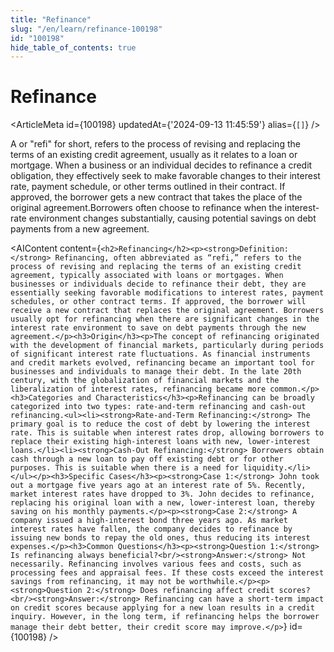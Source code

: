 ```yaml
---
title: "Refinance"
slug: "/en/learn/refinance-100198"
id: "100198"
hide_table_of_contents: true
---
```



# Refinance

<ArticleMeta id={100198} updatedAt={'2024-09-13 11:45:59'} alias={`[]`} />
<div className='border-solid border-b border-t-0 my-4 border-[var(--ifm-color-gray-300)]' />

A  or "refi" for short, refers to the process of revising and replacing the terms of an existing credit agreement, usually as it relates to a loan or mortgage. When a business or an individual decides to refinance a credit obligation, they effectively seek to make favorable changes to their interest rate, payment schedule, or other terms outlined in their contract. If approved, the borrower gets a new contract that takes the place of the original agreement.Borrowers often choose to refinance when the interest-rate environment changes substantially, causing potential savings on debt payments from a new agreement.

<AIContent content={`<h2>Refinancing</h2><p><strong>Definition:</strong> Refinancing, often abbreviated as “refi,” refers to the process of revising and replacing the terms of an existing credit agreement, typically associated with loans or mortgages. When businesses or individuals decide to refinance their debt, they are essentially seeking favorable modifications to interest rates, payment schedules, or other contract terms. If approved, the borrower will receive a new contract that replaces the original agreement. Borrowers usually opt for refinancing when there are significant changes in the interest rate environment to save on debt payments through the new agreement.</p><h3>Origin</h3><p>The concept of refinancing originated with the development of financial markets, particularly during periods of significant interest rate fluctuations. As financial instruments and credit markets evolved, refinancing became an important tool for businesses and individuals to manage their debt. In the late 20th century, with the globalization of financial markets and the liberalization of interest rates, refinancing became more common.</p><h3>Categories and Characteristics</h3><p>Refinancing can be broadly categorized into two types: rate-and-term refinancing and cash-out refinancing.<ul><li><strong>Rate-and-Term Refinancing:</strong> The primary goal is to reduce the cost of debt by lowering the interest rate. This is suitable when interest rates drop, allowing borrowers to replace their existing high-interest loans with new, lower-interest loans.</li><li><strong>Cash-Out Refinancing:</strong> Borrowers obtain cash through a new loan to pay off existing debt or for other purposes. This is suitable when there is a need for liquidity.</li></ul></p><h3>Specific Cases</h3><p><strong>Case 1:</strong> John took out a mortgage five years ago at an interest rate of 5%. Recently, market interest rates have dropped to 3%. John decides to refinance, replacing his original loan with a new, lower-interest loan, thereby saving on his monthly payments.</p><p><strong>Case 2:</strong> A company issued a high-interest bond three years ago. As market interest rates have fallen, the company decides to refinance by issuing new bonds to repay the old ones, thus reducing its interest expenses.</p><h3>Common Questions</h3><p><strong>Question 1:</strong> Is refinancing always beneficial?<br/><strong>Answer:</strong> Not necessarily. Refinancing involves various fees and costs, such as processing fees and appraisal fees. If these costs exceed the interest savings from refinancing, it may not be worthwhile.</p><p><strong>Question 2:</strong> Does refinancing affect credit scores?<br/><strong>Answer:</strong> Refinancing can have a short-term impact on credit scores because applying for a new loan results in a credit inquiry. However, in the long term, if refinancing helps the borrower manage their debt better, their credit score may improve.</p>`} id={100198} />
